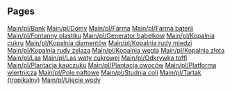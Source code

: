 
== Pages ==
[[Main/pl/Bank]]
[[Main/pl/Domy]]
[[Main/pl/Farma]]
[[Main/pl/Farma baterii]]
[[Main/pl/Fontanny plastiku]]
[[Main/pl/Generator bąbelków]]
[[Main/pl/Kopalnia cukru]]
[[Main/pl/Kopalnia diamentów]]
[[Main/pl/Kopalnia rudy miedzi]]
[[Main/pl/Kopalnia rudy żelaza]]
[[Main/pl/Kopalnia węgla]]
[[Main/pl/Kopalnia złota]]
[[Main/pl/Las]]
[[Main/pl/Las waty cukrowej]]
[[Main/pl/Odkrywka toffi]]
[[Main/pl/Plantacja kauczuku]]
[[Main/pl/Plantacja owoców]]
[[Main/pl/Platforma wiertnicza]]
[[Main/pl/Pole naftowe]]
[[Main/pl/Studnia coli]]
[[Main/pl/Tartak (tropikalny)]]
[[Main/pl/Ujęcie wody]]
